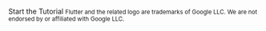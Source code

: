 <br />
<InternalLinkButton href="/gen1/flutter/start/getting-started/installation">
  <span slot="text">Start the Tutorial</span>
</InternalLinkButton>

<small>
Flutter and the related logo are trademarks of Google LLC. We are not endorsed by or affiliated with Google LLC.
</small>
